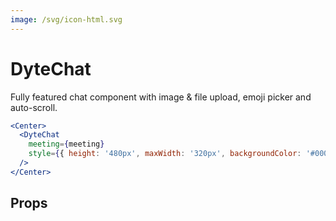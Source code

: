 ```yaml
---
image: /svg/icon-html.svg
---
```


# DyteChat

Fully featured chat component with image & file upload, emoji picker and auto-scroll.

```jsx live
<Center>
  <DyteChat
    meeting={meeting}
    style={{ height: '480px', maxWidth: '320px', backgroundColor: '#000' }}
  />
</Center>
```

## Props

<PropsTable of="dyte-chat" />
